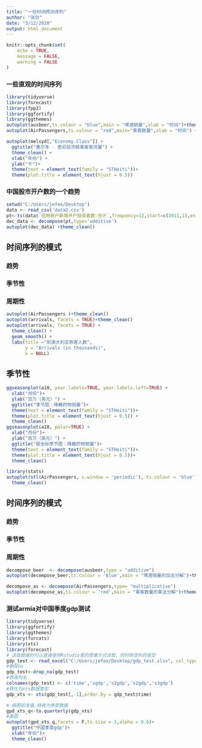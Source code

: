 ```yaml
---
title: "一些时间预测序列"
author: "张剑"
date: "3/12/2020"
output: html_document
---
```

<style>
  p{
    font-size:18px;
    line-height:1.5em;
    text-indent:35px;
  }
  	#header {
	    text-align: center;
	}
</style>
```r
knitr::opts_chunk$set(
	echo = TRUE,
	message = FALSE,
	warning = FALSE
)
```

### 一些直观的时间序列

```r
library(tidyverse)
library(forecast)
library(fpp2)
library(ggfortify)
library(ggthemes)
autoplot(ausbeer,ts.colour = "blue",main = "啤酒销量",xlab = "时间")+theme_clean()
autoplot(AirPassengers,ts.colour = "red",main="乘客数量",xlab = "时间") +theme_clean()
```




```r
autoplot(melsyd[,"Economy.Class"]) +
  ggtitle("墨尔本 - 悉尼经济舱乘客客流量") +
  theme_clean() +
  xlab("年份") +
  ylab("千")+
  theme(text = element_text(family = "STHeiti"))+
  theme(plot.title = element_text(hjust = 0.5))
```

### 中国股市开户数的一个趋势
```r
setwd("C:/Users/jefee/Desktop")
data <- read_csv('data2.csv')
pt<-ts(data$`信用账户新增开户投资者数:合计`,frequency=12,start=c(2011,1),end = c(2020,2))
dec_data <- decompose(pt,type='additive')
autoplot(dec_data) +theme_clean()

```




## 时间序列的模式
### 趋势
### 季节性
### 周期性
```r
autoplot(AirPassengers )+theme_clean()
autoplot(arrivals, facets = TRUE)+theme_clean()
autoplot(arrivals, facets = TRUE) +
  theme_clean() +
  geom_smooth() +
  labs(title ="到澳大利亚旅客人数",
       y = "Arrivals (in thousands)",
       x = NULL)
```
## 季节性
```r
ggseasonplot(a10, year.labels=TRUE, year.labels.left=TRUE) +
  xlab("月份")+
  ylab("百万（美元）") +
  ggtitle("季节图：降糖药物销量")+
  theme(text = element_text(family = "STHeiti"))+
  theme(plot.title = element_text(hjust = 0.5)) +
  theme_clean()
ggseasonplot(a10, polar=TRUE) +
  xlab("月份")+
  ylab("百万（美元）") +
  ggtitle("极坐标季节图：降糖药物销量")+
  theme(text = element_text(family = "STHeiti"))+
  theme(plot.title = element_text(hjust = 0.5))+
  theme_clean()
```

```r
library(stats)
autoplot(stl(AirPassengers, s.window = 'periodic'), ts.colour = 'blue')+
  theme_clean()
```

## 时间序列的模式
### 趋势
### 季节性
### 周期性
```r
decompose_beer  <- decompose(ausbeer,type = "additive")
autoplot(decompose_beer,ts.colour = 'blue',main = "啤酒销量的加法分解")+theme_clean()

decompose_as <- decompose(AirPassengers,type= "multiplicative")
autoplot(decompose_as,ts.colour = 'red',main = "乘客数量的乘法分解")+theme_clean()

```

### 测试armia对中国季度gdp测试
```r
library(tidyverse)
library(ggfortify)
library(ggthemes)
library(forcats)
library(xts)
library(forecast)
# 读取数据时可以直接使用Rstudio里的图像方式读取，同时修改列的类型
gdp_test <- read_excel("C:/Users/jefee/Desktop/gdp_test.xlsx", col_types = c("date", "numeric", "numeric","numeric", "numeric"))
#删除na
gdp_test<-drop_na(gdp_test)
#修改列名
colnames(gdp_test) <- c('time','sgdp','s1gdp','s2gdp','s3gdp')
#转化为xts数据类型
gdp_xts <- xts(gdp_test[,-1],order.by = gdp_test$time)

# 画图前准备,转换为季度数据
gpd_xts_q<-to.quarterly(gdp_xts)
#画图
autoplot(gpd_xts_q,facets = F,ts.size = 2,alpha = 0.6)+
  ggtitle("中国季度gdp")+
  xlab("年份")+
  theme_clean()
```




